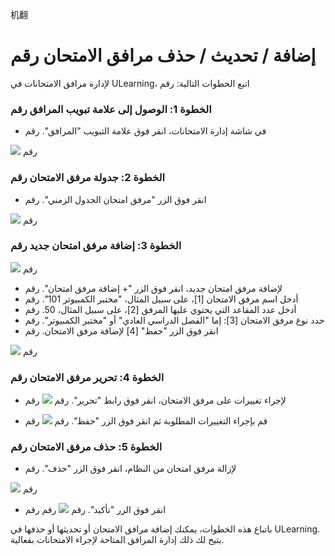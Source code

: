 机翻
# إضافة / تحديث / حذف مرافق الامتحان رقم 

 لإدارة مرافق الامتحانات في ULearning، اتبع الخطوات التالية: رقم 

 ### الخطوة 1: الوصول إلى علامة تبويب المرافق رقم 

 - في شاشة إدارة الامتحانات، انقر فوق علامة التبويب "المرافق". رقم 

 ![]( /img/utest/teacher/managing08.png) رقم 

 ### الخطوة 2: جدولة مرفق الامتحان رقم 

 - انقر فوق الزر "مرفق امتحان الجدول الزمني". رقم 

 ![]( /img/utest/teacher/managing09.png) رقم 

 ### الخطوة 3: إضافة مرفق امتحان جديد رقم 

 ![]( /img/utest/teacher/managing10.png) رقم 

 - لإضافة مرفق امتحان جديد، انقر فوق الزر "+ إضافة مرفق امتحان". رقم 
 - أدخل اسم مرفق الامتحان [1]، على سبيل المثال، "مختبر الكمبيوتر 101". رقم 
 - أدخل عدد المقاعد التي يحتوي عليها المرفق [2]، على سبيل المثال، 50. رقم 
 - حدد نوع مرفق الامتحان [3]: إما "الفصل الدراسي العادي" أو "مختبر الكمبيوتر". رقم 
 - انقر فوق الزر "حفظ" [4] لإضافة مرفق الامتحان. رقم 

 ![]( /img/utest/teacher/managing11.png) رقم 

 ### الخطوة 4: تحرير مرفق الامتحان رقم 

 - لإجراء تغييرات على مرفق الامتحان، انقر فوق رابط "تحرير". رقم 
 ![]( /img/utest/teacher/managing12.png) رقم 

 - قم بإجراء التغييرات المطلوبة ثم انقر فوق الزر "حفظ". رقم 
 ![]( /img/utest/teacher/managing13.png) رقم 

 ### الخطوة 5: حذف مرفق الامتحان رقم 

 - لإزالة مرفق امتحان من النظام، انقر فوق الزر "حذف". رقم 

 ![]( /img/utest/teacher/managing14.png) رقم 

 - انقر فوق الزر "تأكيد". رقم 
 ![]( /img/utest/teacher/managing15.png) رقم 
 رقم 

 باتباع هذه الخطوات، يمكنك إضافة مرافق الامتحان أو تحديثها أو حذفها في ULearning. يتيح لك ذلك إدارة المرافق المتاحة لإجراء الامتحانات بفعالية.
